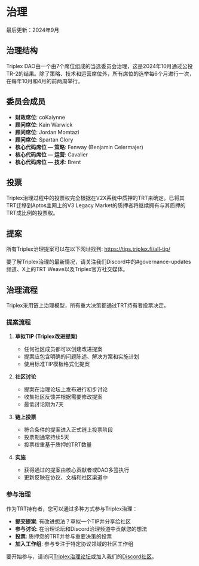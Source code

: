 
# 治理

<Callout type="info">
  最后更新：2024年9月
</Callout>

## 治理结构

Triplex DAO由一个由7个席位组成的当选委员会治理，这是2024年10月通过公投TR-2的结果。除了策略、技术和运营席位外，所有席位的选举每6个月进行一次，在每年10月和4月的前两周举行。

## 委员会成员

- **财政席位**: coKaiynne
- **顾问席位**: Kain Warwick
- **顾问席位**: Jordan Momtazi
- **顾问席位**: Spartan Glory
- **核心代码席位 — 策略**: Fenway (Benjamin Celermajer)
- **核心代码席位 — 运营**: Cavalier
- **核心代码席位 — 技术**: Brent

## 投票

Triplex治理过程中的投票权完全根据在V2X系统中质押的TRT来确定。已将其TRT迁移到Aptos主网上的V3 Legacy Market的质押者将继续拥有与其质押的TRT成比例的投票权。

## 提案

所有Triplex治理提案可以在以下网址找到: https://tips.triplex.fi/all-tip/

要了解Triplex治理的最新情况，请关注我们Discord中的#governance-updates频道、X上的TRT Weave以及Triplex官方社交媒体。

## 治理流程

<Callout type="info">
  Triplex采用链上治理模型，所有重大决策都通过TRT持有者投票决定。
</Callout>

### 提案流程

1. **草拟TIP (Triplex改进提案)**
   - 任何社区成员都可以创建改进提案
   - 提案应包含明确的问题陈述、解决方案和实施计划
   - 使用标准TIP模板格式化提案

2. **社区讨论**
   - 提案在治理论坛上发布进行初步讨论
   - 收集社区反馈并根据需要修改提案
   - 最低讨论期为7天

3. **链上投票**
   - 符合条件的提案进入正式链上投票阶段
   - 投票期通常持续5天
   - 投票权重基于质押的TRT数量

4. **实施**
   - 获得通过的提案由核心贡献者或DAO多签执行
   - 更新反映在协议、文档和社区渠道中

### 参与治理

作为TRT持有者，您可以通过多种方式参与Triplex治理：

- **提交提案**: 有改进想法？草拟一个TIP并分享给社区
- **参与讨论**: 在治理论坛和Discord治理频道中贡献您的想法
- **投票**: 质押您的TRT并参与重要决策的投票
- **加入工作组**: 参与专注于特定协议领域的社区工作组

要开始参与，请访问[Triplex治理论坛](https://forum.triplex.fi/)或加入我们的[Discord社区](https://discord.gg/triplex)。 